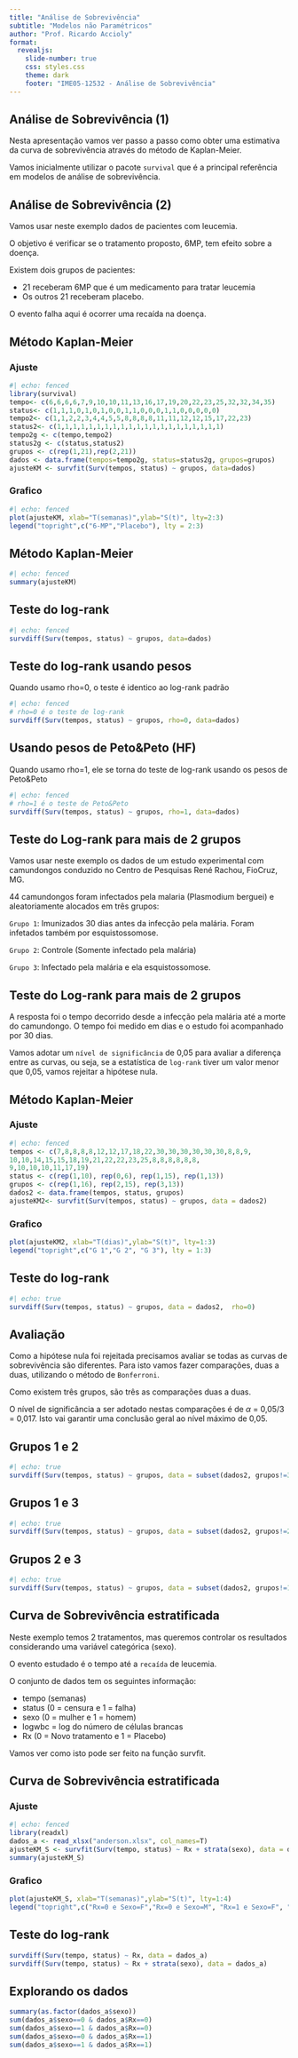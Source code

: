 ```yaml
---
title: "Análise de Sobrevivência"
subtitle: "Modelos não Paramétricos"
author: "Prof. Ricardo Accioly"
format:
  revealjs:
    slide-number: true
    css: styles.css
    theme: dark
    footer: "IME05-12532 - Análise de Sobrevivência"
---
```


## Análise de Sobrevivência (1)

Nesta apresentação vamos ver passo a passo como obter uma estimativa da curva de sobrevivência através do método de Kaplan-Meier.

Vamos inicialmente utilizar o pacote `survival` que é a principal referência em modelos de análise de sobrevivência.

## Análise de Sobrevivência (2)

Vamos usar neste exemplo dados de pacientes com leucemia.

O objetivo é verificar se o tratamento proposto, 6MP, tem efeito sobre a doença.

Existem dois grupos de pacientes:

-   21 receberam 6MP que é um medicamento para tratar leucemia
-   Os outros 21 receberam placebo.

::: {.fragment .highlight-red}
O evento falha aqui é ocorrer uma recaída na doença.
:::

## Método Kaplan-Meier {.smaller}

::: panel-tabset
### Ajuste

```r
#| echo: fenced
library(survival)
tempo<- c(6,6,6,6,7,9,10,10,11,13,16,17,19,20,22,23,25,32,32,34,35)
status<- c(1,1,1,0,1,0,1,0,0,1,1,0,0,0,1,1,0,0,0,0,0) 
tempo2<- c(1,1,2,2,3,4,4,5,5,8,8,8,8,11,11,12,12,15,17,22,23)
status2<- c(1,1,1,1,1,1,1,1,1,1,1,1,1,1,1,1,1,1,1,1,1) 
tempo2g <- c(tempo,tempo2)
status2g <- c(status,status2)
grupos <- c(rep(1,21),rep(2,21))
dados <- data.frame(tempos=tempo2g, status=status2g, grupos=grupos)
ajusteKM <- survfit(Surv(tempos, status) ~ grupos, data=dados)
```

### Grafico

```r
#| echo: fenced
plot(ajusteKM, xlab="T(semanas)",ylab="S(t)", lty=2:3) 
legend("topright",c("6-MP","Placebo"), lty = 2:3)
```
:::

## Método Kaplan-Meier {.smaller}

```r
#| echo: fenced
summary(ajusteKM)
```

## Teste do log-rank

```r
#| echo: fenced
survdiff(Surv(tempos, status) ~ grupos, data=dados)
```

## Teste do log-rank usando pesos

Quando usamo rho=0, o teste é identico ao log-rank padrão

```r
#| echo: fenced
# rho=0 é o teste de log-rank
survdiff(Surv(tempos, status) ~ grupos, rho=0, data=dados)
```

## Usando pesos de Peto&Peto (HF)

Quando usamo rho=1, ele se torna do teste de log-rank usando os pesos de Peto&Peto

```r
#| echo: fenced
# rho=1 é o teste de Peto&Peto
survdiff(Surv(tempos, status) ~ grupos, rho=1, data=dados)
```

## Teste do Log-rank para mais de 2 grupos {.smaller}

Vamos usar neste exemplo os dados de um estudo experimental com camundongos conduzido no Centro de Pesquisas René Rachou, FioCruz, MG.

44 camundongos foram infectados pela malaria (Plasmodium berguei) e aleatoriamente alocados em três grupos:

`Grupo 1`: Imunizados 30 dias antes da infecção pela malária. Foram infetados também por esquistossomose.

`Grupo 2`: Controle (Somente infectado pela malária)

`Grupo 3`: Infectado pela malária e ela esquistossomose.

## Teste do Log-rank para mais de 2 grupos

A resposta foi o tempo decorrido desde a infecção pela malária até a morte do camundongo. O tempo foi medido em dias e o estudo foi acompanhado por 30 dias.

Vamos adotar um `nível de significância` de 0,05 para avaliar a diferença entre as curvas, ou seja, se a estatística de `log-rank` tiver um valor menor que 0,05, vamos rejeitar a hipótese nula.

## Método Kaplan-Meier

::: panel-tabset
### Ajuste

```r
#| echo: fenced
tempos <- c(7,8,8,8,8,12,12,17,18,22,30,30,30,30,30,30,8,8,9,
10,10,14,15,15,18,19,21,22,22,23,25,8,8,8,8,8,8,
9,10,10,10,11,17,19)
status <- c(rep(1,10), rep(0,6), rep(1,15), rep(1,13))
grupos <- c(rep(1,16), rep(2,15), rep(3,13))
dados2 <- data.frame(tempos, status, grupos)
ajusteKM2<- survfit(Surv(tempos, status) ~ grupos, data = dados2)
```

### Grafico

```r
plot(ajusteKM2, xlab="T(dias)",ylab="S(t)", lty=1:3) 
legend("topright",c("G 1","G 2", "G 3"), lty = 1:3)
```
:::

## Teste do log-rank

```r
#| echo: true
survdiff(Surv(tempos, status) ~ grupos, data = dados2,  rho=0)
```

## Avaliação {.smaller}

Como a hipótese nula foi rejeitada precisamos avaliar se todas as curvas de sobrevivência são diferentes. Para isto vamos fazer comparações, duas a duas, utilizando o método de `Bonferroni`.

Como existem três grupos, são três as comparações duas a duas.

O nível de significância a ser adotado nestas comparações é de $\alpha$ = 0,05/3 = 0,017. Isto vai garantir uma conclusão geral ao nível máximo de 0,05.

## Grupos 1 e 2

```r
#| echo: true
survdiff(Surv(tempos, status) ~ grupos, data = subset(dados2, grupos!=3),  rho=0)
```

## Grupos 1 e 3

```r
#| echo: true
survdiff(Surv(tempos, status) ~ grupos, data = subset(dados2, grupos!=2),  rho=0)
```

## Grupos 2 e 3

```r
#| echo: true
survdiff(Surv(tempos, status) ~ grupos, data = subset(dados2, grupos!=1),  rho=0)
```

## Curva de Sobrevivência estratificada {.smaller}

Neste exemplo temos 2 tratamentos, mas queremos controlar os resultados considerando uma variável categórica (sexo).

O evento estudado é o tempo até a `recaída` de leucemia.

O conjunto de dados tem os seguintes informação:

-   tempo (semanas)
-   status (0 = censura e 1 = falha)
-   sexo (0 = mulher e 1 = homem)
-   logwbc = log do número de células brancas
-   Rx (0 = Novo tratamento e 1 = Placebo)

Vamos ver como isto pode ser feito na função survfit.

## Curva de Sobrevivência estratificada {.smaller}

::: panel-tabset
### Ajuste

```r
#| echo: fenced
library(readxl)
dados_a <- read_xlsx("anderson.xlsx", col_names=T)
ajusteKM_S <- survfit(Surv(tempo, status) ~ Rx + strata(sexo), data = dados_a)
summary(ajusteKM_S)
```

### Grafico

```r
plot(ajusteKM_S, xlab="T(semanas)",ylab="S(t)", lty=1:4) 
legend("topright",c("Rx=0 e Sexo=F","Rx=0 e Sexo=M", "Rx=1 e Sexo=F", "Rx=1 e Sexo=M"), lty = 1:4)
```
:::

## Teste do log-rank

```r
survdiff(Surv(tempo, status) ~ Rx, data = dados_a)
survdiff(Surv(tempo, status) ~ Rx + strata(sexo), data = dados_a)

```

## Explorando os dados

```r
summary(as.factor(dados_a$sexo))
sum(dados_a$sexo==0 & dados_a$Rx==0)
sum(dados_a$sexo==1 & dados_a$Rx==0)
sum(dados_a$sexo==0 & dados_a$Rx==1)
sum(dados_a$sexo==1 & dados_a$Rx==1)
```
